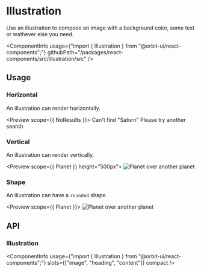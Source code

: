 
<Meta
    title="Components/Illustration"
    id="illustration"
/>

# Illustration

<Tagline>Use an illustration to compose an image with a background color, some text or wathever else you need.</Tagline>

<ComponentInfo
    usage={"import { Illustration } from \"@orbit-ui/react-components\";"}
    githubPath="/packages/react-components/src/illustration/src"
/>

## Usage

### Horizontal

An illustration can render horizontally.

<Preview scope={{ NoResults }}>
    <Story name="horizontal">
        <Illustration>
            <SvgImage src={NoResults} stroke="icon-alias-1" />
            <Heading>Can't find "Saturn"</Heading>
            <Content>Please try another search</Content>
        </Illustration>
    </Story>
</Preview>

### Vertical

An illustration can render vertically.

<Preview scope={{ Planet }} height="500px">
    <Story name="vertical">
        <Illustration orientation="vertical" color="#998BAF" width="225px" padding="24px">
            <Image src={Planet} alt="Planet over another planet" />
        </Illustration>
    </Story>
</Preview>

### Shape

An illustration can have a `rounded` shape.

<Preview scope={{ Planet }}>
    <Story name="shape">
        <Illustration shape="rounded" color="#998BAF" width="225px" padding="24px">
            <Image src={Planet} alt="Planet over another planet" />
        </Illustration>
    </Story>
</Preview>

## API

### Illustration

<ComponentInfo
    usage={"import { Illustration } from \"@orbit-ui/react-components\";"}
    slots={["image", "heading", "content"]}
    compact
/>

<ArgsTable of={InnerIllustration} sort="alpha" />
